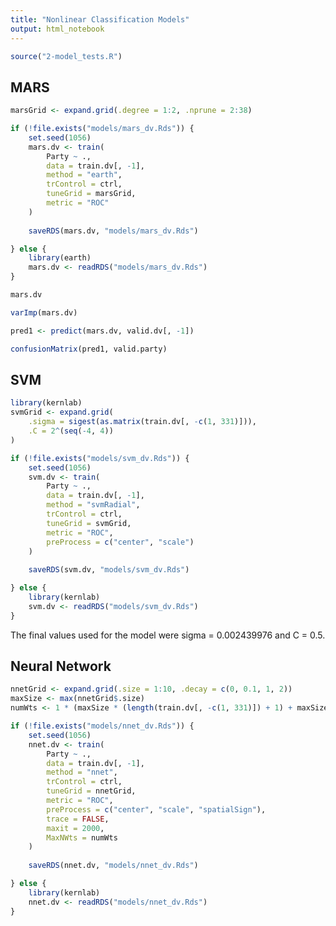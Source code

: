 ```yaml
---
title: "Nonlinear Classification Models"
output: html_notebook
---
```


```r
source("2-model_tests.R")
```

## MARS

```r
marsGrid <- expand.grid(.degree = 1:2, .nprune = 2:38)
```

```r
if (!file.exists("models/mars_dv.Rds")) {
    set.seed(1056)
    mars.dv <- train(
        Party ~ .,
        data = train.dv[, -1],
        method = "earth",
        trControl = ctrl,
        tuneGrid = marsGrid,
        metric = "ROC"
    )
    
    saveRDS(mars.dv, "models/mars_dv.Rds")

} else {
    library(earth)
    mars.dv <- readRDS("models/mars_dv.Rds")
}
```

```r
mars.dv
```

```r
varImp(mars.dv)
```

```r
pred1 <- predict(mars.dv, valid.dv[, -1])
```

```r
confusionMatrix(pred1, valid.party)
```

## SVM

```r
library(kernlab)
svmGrid <- expand.grid(
    .sigma = sigest(as.matrix(train.dv[, -c(1, 331)])), 
    .C = 2^(seq(-4, 4))
)
```

```r
if (!file.exists("models/svm_dv.Rds")) {
    set.seed(1056)
    svm.dv <- train(
        Party ~ .,
        data = train.dv[, -1],
        method = "svmRadial",
        trControl = ctrl,
        tuneGrid = svmGrid,
        metric = "ROC",
        preProcess = c("center", "scale")
    )
    
    saveRDS(svm.dv, "models/svm_dv.Rds")

} else {
    library(kernlab)
    svm.dv <- readRDS("models/svm_dv.Rds")
}
```

The final values used for the model were sigma = 0.002439976 and C = 0.5. 

## Neural Network

```r
nnetGrid <- expand.grid(.size = 1:10, .decay = c(0, 0.1, 1, 2))
maxSize <- max(nnetGrid$.size)
numWts <- 1 * (maxSize * (length(train.dv[, -c(1, 331)]) + 1) + maxSize + 1)
```

```r
if (!file.exists("models/nnet_dv.Rds")) {
    set.seed(1056)
    nnet.dv <- train(
        Party ~ .,
        data = train.dv[, -1],
        method = "nnet",
        trControl = ctrl,
        tuneGrid = nnetGrid,
        metric = "ROC",
        preProcess = c("center", "scale", "spatialSign"),
        trace = FALSE,
        maxit = 2000,
        MaxNWts = numWts
    )
    
    saveRDS(nnet.dv, "models/nnet_dv.Rds")

} else {
    library(kernlab)
    nnet.dv <- readRDS("models/nnet_dv.Rds")
}
```

